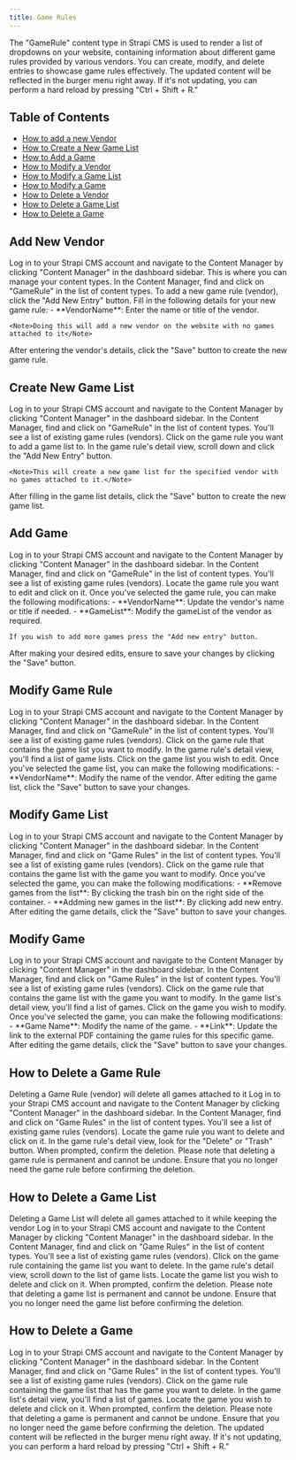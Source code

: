 ```yaml
---
title: Game Rules
---
```


The "GameRule" content type in Strapi CMS is used to render a list of dropdowns on your website, containing information about different game rules provided by various vendors. You can create, modify, and delete entries to showcase game rules effectively.
<Tip>
  The updated content will be reflected in the burger menu right away. If it's not updating, you can perform a hard reload by pressing "Ctrl + Shift + R."
</Tip>

## Table of Contents

- [How to add a new Vendor](#add-new-vendor)
- [How to Create a New Game List](#create-new-gamelist)
- [How to Add a Game](#add-game)
- [How to Modify a Vendor](#modify-gamerule)
- [How to Modify a Game List](#modify-game)
- [How to Modify a Game](#modify-game)
- [How to Delete a Vendor](#delete-gamerule)
- [How to Delete a Game List](#delete-gamelist)
- [How to Delete a Game](#delete-game)

## Add New Vendor

<Steps>
  <Step title="Access the Content Manager">
    Log in to your Strapi CMS account and navigate to the Content Manager by clicking "Content Manager" in the dashboard sidebar. This is where you can manage your content types.
  </Step>
  <Step title="Select 'Game Rules'">
    In the Content Manager, find and click on "GameRule" in the list of content types.
  </Step>
  <Step title="Create a New Game Rule">
    To add a new game rule (vendor), click the "Add New Entry" button.
  </Step>
  <Step title="Fill in Game Rule Details">
    Fill in the following details for your new game rule:
    - **VendorName**: Enter the name or title of the vendor.

    <Note>Doing this will add a new vendor on the website with no games attached to it</Note>
  </Step>
  <Step title="Save Your Changes">
    After entering the vendor's details, click the "Save" button to create the new game rule.
  </Step>
</Steps>


## Create New Game List

<Steps>
  <Step title="Access the Content Manager">
    Log in to your Strapi CMS account and navigate to the Content Manager by clicking "Content Manager" in the dashboard sidebar.
  </Step>
  <Step title="Select 'GameRule'">
    In the Content Manager, find and click on "GameRule" in the list of content types.
  </Step>
  <Step title="Locate the Game Rule (vendor)">
    You'll see a list of existing game rules (vendors). Click on the game rule you want to add a game list to.
  </Step>
  <Step title="Create a New Game List">
    In the game rule's detail view, scroll down and click the "Add New Entry" button.

    <Note>This will create a new game list for the specified vendor with no games attached to it.</Note>
  </Step>
  <Step title="Save Your Changes">
    After filling in the game list details, click the "Save" button to create the new game list.
  </Step>
</Steps>


## Add Game

<Steps>
  <Step title="Access the Content Manager">
    Log in to your Strapi CMS account and navigate to the Content Manager by clicking "Content Manager" in the dashboard sidebar.
  </Step>
  <Step title="Select 'GameRule'">
    In the Content Manager, find and click on "GameRule" in the list of content types.
  </Step>
  <Step title="Locate the Game Rule (vendor)">
    You'll see a list of existing game rules (vendors). Locate the game rule you want to edit and click on it.
  </Step>
  <Step title="Add Game Properties">
    Once you've selected the game rule, you can make the following modifications:
    - **VendorName**: Update the vendor's name or title if needed.
    - **GameList**: Modify the gameList of the vendor as required.

    If you wish to add more games press the "Add new entry" button.
  </Step>
  <Step title="Save Your Changes">
    After making your desired edits, ensure to save your changes by clicking the "Save" button.
  </Step>
</Steps>


## Modify Game Rule

<Steps>
  <Step title="Access the Content Manager">
    Log in to your Strapi CMS account and navigate to the Content Manager by clicking "Content Manager" in the dashboard sidebar.
  </Step>
  <Step title="Select 'GameRule'">
    In the Content Manager, find and click on "GameRule" in the list of content types.
  </Step>
  <Step title="Locate the Game Rule">
    You'll see a list of existing game rules (vendors). Click on the game rule that contains the game list you want to modify.
  </Step>
  <Step title="Edit Game List">
    In the game rule's detail view, you'll find a list of game lists. Click on the game list you wish to edit.
  </Step>
  <Step title="Edit Game List Details">
    Once you've selected the game list, you can make the following modifications:
    - **VendorName**: Modify the name of the vendor.
  </Step>
  <Step title="Save Your Changes">
    After editing the game list, click the "Save" button to save your changes.
  </Step>
</Steps>


## Modify Game List

<Steps>
  <Step title="Access the Content Manager">
    Log in to your Strapi CMS account and navigate to the Content Manager by clicking "Content Manager" in the dashboard sidebar.
  </Step>
  <Step title="Select 'Game Rules'">
    In the Content Manager, find and click on "Game Rules" in the list of content types.
  </Step>
  <Step title="Locate the Game Rule and Game List">
    You'll see a list of existing game rules (vendors). Click on the game rule that contains the game list with the game you want to modify.
  </Step>
  <Step title="Edit Game List">
    Once you've selected the game, you can make the following modifications:
    - **Remove games from the list**: By clicking the trash bin on the right side of the container.
    - **Addming new games in the list**: By clicking add new entry.
  </Step>
  <Step title="Save Your Changes">
    After editing the game details, click the "Save" button to save your changes.
  </Step>
</Steps>



## Modify Game

<Steps>
  <Step title="Access the Content Manager">
    Log in to your Strapi CMS account and navigate to the Content Manager by clicking "Content Manager" in the dashboard sidebar.
  </Step>
  <Step title="Select 'Game Rules'">
    In the Content Manager, find and click on "Game Rules" in the list of content types.
  </Step>
  <Step title="Locate the Game Rule and Game List">
    You'll see a list of existing game rules (vendors). Click on the game rule that contains the game list with the game you want to modify.
  </Step>
  <Step title="Edit Game Details">
    In the game list's detail view, you'll find a list of games. Click on the game you wish to modify.
  </Step>
  <Step title="Edit Game Details">
    Once you've selected the game, you can make the following modifications:
    - **Game Name**: Modify the name of the game.
    - **Link**: Update the link to the external PDF containing the game rules for this specific game.
  </Step>
  <Step title="Save Your Changes">
    After editing the game details, click the "Save" button to save your changes.
  </Step>
</Steps>


## How to Delete a Game Rule
<Warning>Deleting a Game Rule (vendor) will delete all games attached to it</Warning>
<Steps>
  <Step title="Access the Content Manager">
    Log in to your Strapi CMS account and navigate to the Content Manager by clicking "Content Manager" in the dashboard sidebar.
  </Step>
  <Step title="Select 'Game Rules'">
    In the Content Manager, find and click on "Game Rules" in the list of content types.
  </Step>
  <Step title="Locate the Game Rule to Delete">
    You'll see a list of existing game rules (vendors). Locate the game rule you want to delete and click on it.
  </Step>
  <Step title="Delete the Game Rule">
    In the game rule's detail view, look for the "Delete" or "Trash" button.
  </Step>
  <Step title="Confirm Deletion">
    When prompted, confirm the deletion. Please note that deleting a game rule is permanent and cannot be undone. Ensure that you no longer need the game rule before confirming the deletion.
  </Step>
</Steps>


## How to Delete a Game List
<Warning>Deleting a Game List will delete all games attached to it while keeping the vendor</Warning>
<Steps>
  <Step title="Access the Content Manager">
    Log in to your Strapi CMS account and navigate to the Content Manager by clicking "Content Manager" in the dashboard sidebar.
  </Step>
  <Step title="Select 'Game Rules'">
    In the Content Manager, find and click on "Game Rules" in the list of content types.
  </Step>
  <Step title="Locate the Game Rule and Game List to Delete">
    You'll see a list of existing game rules (vendors). Click on the game rule containing the game list you want to delete.
  </Step>
  <Step title="Delete the Game List">
    In the game rule's detail view, scroll down to the list of game lists. Locate the game list you wish to delete and click on it.
  </Step>
  <Step title="Confirm Deletion">
    When prompted, confirm the deletion. Please note that deleting a game list is permanent and cannot be undone. Ensure that you no longer need the game list before confirming the deletion.
  </Step>
</Steps>


## How to Delete a Game

<Steps>
  <Step title="Access the Content Manager">
    Log in to your Strapi CMS account and navigate to the Content Manager by clicking "Content Manager" in the dashboard sidebar.
  </Step>
  <Step title="Select 'Game Rules'">
    In the Content Manager, find and click on "Game Rules" in the list of content types.
  </Step>
  <Step title="Locate the Game Rule, Game List, and Game to Delete">
    You'll see a list of existing game rules (vendors). Click on the game rule containing the game list that has the game you want to delete.
  </Step>
  <Step title="Delete the Game">
    In the game list's detail view, you'll find a list of games. Locate the game you wish to delete and click on it.
  </Step>
  <Step title="Confirm Deletion">
    When prompted, confirm the deletion. Please note that deleting a game is permanent and cannot be undone. Ensure that you no longer need the game before confirming the deletion.
  </Step>
</Steps>
<Tip>
  The updated content will be reflected in the burger menu right away. If it's not updating, you can perform a hard reload by pressing "Ctrl + Shift + R."
</Tip>
